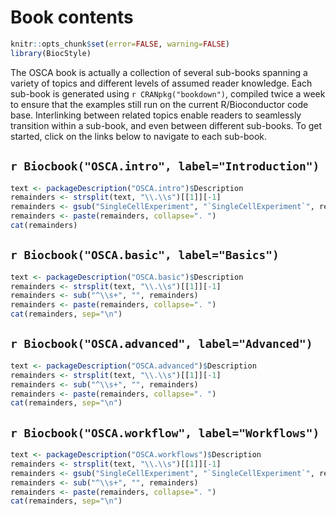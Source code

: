 # Book contents {-}

```r
knitr::opts_chunk$set(error=FALSE, warning=FALSE)
library(BiocStyle)
```

The OSCA book is actually a collection of several sub-books spanning a variety of topics and different levels of assumed reader knowledge.
Each sub-book is generated using `r CRANpkg("bookdown")`, compiled twice a week to ensure that the examples still run on the current R/Bioconductor code base.
Interlinking between related topics enable readers to seamlessly transition within a sub-book, and even between different sub-books.
To get started, click on the links below to navigate to each sub-book.

## `r Biocbook("OSCA.intro", label="Introduction")` {-}

```r
text <- packageDescription("OSCA.intro")$Description
remainders <- strsplit(text, "\\.\\s")[[1]][-1]
remainders <- gsub("SingleCellExperiment", "`SingleCellExperiment`", remainders)
remainders <- paste(remainders, collapse=". ")
cat(remainders)
```

## `r Biocbook("OSCA.basic", label="Basics")` {-}

```r
text <- packageDescription("OSCA.basic")$Description
remainders <- strsplit(text, "\\.\\s")[[1]][-1]
remainders <- sub("^\\s+", "", remainders)
remainders <- paste(remainders, collapse=". ")
cat(remainders, sep="\n")
```

## `r Biocbook("OSCA.advanced", label="Advanced")` {-}

```r
text <- packageDescription("OSCA.advanced")$Description
remainders <- strsplit(text, "\\.\\s")[[1]][-1]
remainders <- sub("^\\s+", "", remainders)
remainders <- paste(remainders, collapse=". ")
cat(remainders, sep="\n")
```

## `r Biocbook("OSCA.workflow", label="Workflows")` {-}

```r
text <- packageDescription("OSCA.workflows")$Description
remainders <- strsplit(text, "\\.\\s")[[1]][-1]
remainders <- gsub("SingleCellExperiment", "`SingleCellExperiment`", remainders)
remainders <- sub("^\\s+", "", remainders)
remainders <- paste(remainders, collapse=". ")
cat(remainders, sep="\n")
```
